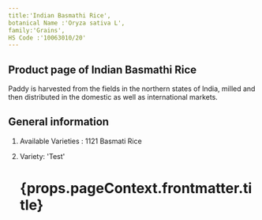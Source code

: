 ```yaml
---
title:'Indian Basmathi Rice',
botanical Name :'Oryza sativa L',
family:'Grains',
HS Code :'10063010/20'
---
```


## Product page of Indian Basmathi Rice

Paddy is harvested from the fields in the northern states of India, milled and then distributed in the domestic as well as international markets.

## General information

1. Available Varieties : 1121 Basmati Rice
2. Variety: 'Test'

   <h1>{props.pageContext.frontmatter.title}</h1>
